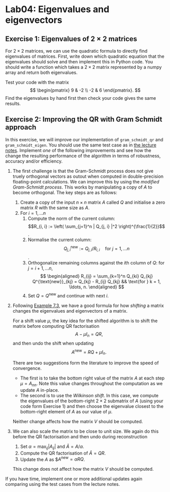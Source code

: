 # Lab04: Eigenvalues and eigenvectors

## Exercise 1: Eigenvalues of $2 \times 2$ matrices

For $2 \times 2$ matrices, we can use the quadratic formula to directly find eigenvalues of matrices.
First, write down which quadratic equation that the eigenvalues should solve and then implement this in Python code.
You should write a function which takes a $2 \times 2$ matrix represented by a numpy array and return both eigenvalues.

Test your code with the matrix
$$
\begin{pmatrix}
9 & -2 \\ -2 & 6
\end{pmatrix}.
$$
Find the eigenvalues by hand first then check your code gives the same results.

## Exercise 2: Improving the QR with Gram Schmidt approach

In this exercise, we will improve our implementation of `gram_schmidt_qr` and `gram_schmidt_eigen`. You should use the same test case as in [the lecture notes](https://comp2870-2526.github.io/linear-algebra-notes/src/lec08.html#correctness-and-convergence).
Implement *one* of the following improvements and see how the change the resulting performance of the algorithm in terms of robustness, accuracy and/or efficiency.

1. The first challenge is that the Gram-Schmidt process does not give truely orthogonal vectors as outout when computed in double-precision floating-point calculations. We can improve this by using the *modified Gram-Schmidt process*. This works by manipulating a copy of $A$ to become orthogonal. The key steps are as follows:

    1. Create a copy of the input $n \times n$ matrix $A$ called $Q$ and initialise a zero matrix $R$ with the same size as $A$.
    2. For $i = 1, \ldots n$
       1. Compute the norm of the current column: $$R_{i, i} := \left( \sum_{j=1}^n | Q_{j, i} |^2 \right)^{\frac{1}{2}}$$.
       2. Normalise the current column: $$Q_{j, i}^{\text{new}} := Q_{j, i} / R_{i, i} \quad \text{for } j = 1, \ldots n$$.
       3. Orthogonalize remaining columns against the $i$th column of $Q$: for $j = i+1, \ldots n$,
          $$
          \begin{aligned}
          R_{ij} = \sum_{k=1}^n Q_{ki} Q_{kj}
          Q^{\text{new}}_{kj} = Q_{kj} - R_{ij} Q_{kj} && \text{for } k = 1, \ldots, n.
          \end{aligned}
          $$
       4. Set $Q = Q^{\text{new}}$ and continue with next $i$.

2. Following [Example 7.3](https://comp2870-2526.github.io/linear-algebra-notes/src/lec07.html#exm-char), we have a good formula for how *shifting* a matrix changes the eigenvalues and eigenvectors of a matrix.

    For a shift value $\mu$, the key idea for the shifted algorithm is to shift the matrix before computing QR factorisation
    $$
    A - \mu I_n = QR,
    $$
    and then undo the shift when updating
    $$
    A^{\text{new}} = RQ + \mu I_n.
    $$
    
    There are two suggestions form the literature to improve the speed of convergence.
    
    - The first is to take the bottom right value of the matrix $A$ at each step $\mu = A_{nn}$. Note this value changes throughout the computation as we update $A$ in-place.
    - The second is to use the *Wilkinson shift*. In this case, we compute the eigenvalues of the bottom-right $2 \times 2$ submatrix of $A$ (using your code form Exercise 1) and then choose the eigenvalue closest to the bottom-right element of $A$ as our value of $\mu$.
    
    Neither change affects how the matrix $V$ should be computed.
    
3. We can also scale the matrix to be close to unit size. We again do this before the QR factorisation and then undo during reconstruction

    1. Set $\alpha = \max_{ij} | A_{ij} |$ and $\tilde{A} = A / \alpha$.
    2. Compute the QR factorisation of $\tilde{A} = QR$.
    3. Update the $A$ as $$A^{\text{new}} = \alpha RQ$.
    
    This change does not affect how the matrix $V$ should be computed.

If you have time, implement one or more additional updates again comparing using the test cases from the lecture notes.
